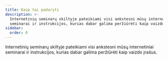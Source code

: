 ```yaml
---
title: Kaip tai padaryti
description: >-
  Internetinių seminarų skiltyje pateikiami visi ankstesni mūsų internetiniai
  seminarai ir instrukcijos, kurias dabar galima peržiūrėti kaip vaizdo įrašus.
sidebar:
  order: 0
---
```


Internetinių seminarų skiltyje pateikiami visi ankstesni mūsų internetiniai seminarai ir instrukcijos, kurias dabar galima peržiūrėti kaip vaizdo įrašus.

<CloudinaryImage width="700" height="525" resize="scale" quality="best" alt="Netrukus pasirodys" src="academy/webinars" errorImage="noimage_opaque_nyrtl0.png" />

